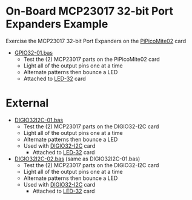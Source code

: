 = On-Board MCP23017 32-bit Port Expanders Example =

Exercise the MCP23017 32-bit Port Expanders on the [http://land-boards.com/blwiki/index.php?title=PiPicoMite02 PiPicoMite02] card

* [https://github.com/land-boards/RasPiPico/blob/main/PicoMite_MMBASIC/PicoMite_VGA/Land%20Boards%20BASIC%20Programs/lbcards/GPIO32/GPIO32-01.bas GPIO32-01.bas]
** Test the (2) MCP23017 parts on the PiPicoMite02 card
** Light all of the output pins one at a time
** Alternate patterns then bounce a LED
** Attached to [http://land-boards.com/blwiki/index.php?title=LED-32 LED-32] card

= External =

* [https://github.com/land-boards/RasPiPico/blob/main/PicoMite_MMBASIC/PicoMite_VGA/Land%20Boards%20BASIC%20Programs/lbcards/GPIO32/DIGIO32I2C-01.bas DIGIO32I2C-01.bas]
** Test the (2) MCP23017 parts on the DIGIO32-I2C card
** Light all of the output pins one at a time
** Alternate patterns then bounce a LED
** Used with [http://land-boards.com/blwiki/index.php?title=DIGIO32-I2C DIGIO32-I2C] card
*** Attached to [http://land-boards.com/blwiki/index.php?title=LED-32 LED-32] card
* [https://github.com/land-boards/RasPiPico/blob/main/PicoMite_MMBASIC/PicoMite_VGA/Land%20Boards%20BASIC%20Programs/lbcards/GPIO32/DIGIO32I2C-02.bas DIGIO32I2C-02.bas] (same as DIGIO32I2C-01.bas)
** Test the (2) MCP23017 parts on the DIGIO32-I2C card
** Light all of the output pins one at a time
** Alternate patterns then bounce a LED
** Used with [http://land-boards.com/blwiki/index.php?title=DIGIO32-I2C DIGIO32-I2C] card
*** Attached to [http://land-boards.com/blwiki/index.php?title=LED-32 LED-32] card
